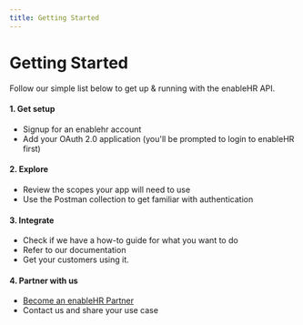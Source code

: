 ```yaml
---
title: Getting Started
---
```


# Getting Started

Follow our simple list below to get up & running with the enableHR API.

#### 1. Get setup

- Signup for an enablehr account
- Add your OAuth 2.0 application (you'll be prompted to login to enableHR first)

#### 2. Explore

- Review the scopes your app will need to use
- Use the Postman collection to get familiar with authentication

#### 3. Integrate

- Check if we have a how-to guide for what you want to do
- Refer to our documentation
- Get your customers using it.

#### 4. Partner with us

- [Become an enableHR Partner ](https://www.enablehr.com.au/partner)
- Contact us and share your use case
